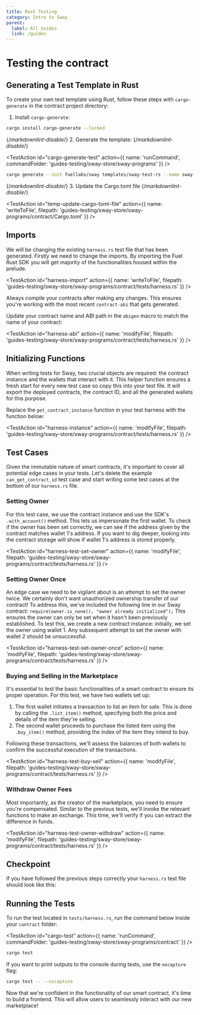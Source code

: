 ```yaml
---
title: Rust Testing
category: Intro to Sway
parent:
  label: All Guides
  link: /guides
---
```


# Testing the contract

## Generating a Test Template in Rust

To create your own test template using Rust, follow these steps with `cargo-generate` in the contract project directory:

1. Install `cargo-generate`:

```bash
cargo install cargo-generate --locked
```

{/*markdownlint-disable*/}
2. Generate the template:
{/*markdownlint-disable*/}

<TestAction
id="cargo-generate-test"
action={{
  name: 'runCommand',
  commandFolder: 'guides-testing/sway-store/sway-programs'
}}
/>

```bash
cargo generate --init fuellabs/sway templates/sway-test-rs --name sway-store
```

{/*markdownlint-disable*/}
3. Update the Cargo.toml file
{/*markdownlint-disable*/}

<TestAction
id="temp-update-cargo-toml-file"
action={{
  name: 'writeToFile',
  filepath: 'guides-testing/sway-store/sway-programs/contract/Cargo.toml'
}}
/>

<CodeImport
  file="../../examples/intro-to-sway/sway-store/sway-programs/contract/Cargo.toml"
  lang="rust"
/>

## Imports

We will be changing the existing `harness.rs` test file that has been generated. Firstly we need to change the imports. By importing the Fuel Rust SDK you will get majority of the functionalities housed within the prelude.

<TestAction
id="harness-import"
action={{
  name: 'writeToFile',
  filepath: 'guides-testing/sway-store/sway-programs/contract/tests/harness.rs'
}}
/>

<CodeImport
  file="../../examples/intro-to-sway/sway-store/sway-programs/contract/tests/harness.rs"
  comment="rs_import"
  commentType="//"
  lang="rust"
/>

Always compile your contracts after making any changes. This ensures you're working with the most recent `contract-abi` that gets generated.

Update your contract name and ABI path in the `abigen` macro to match the name of your contract:

<TestAction
id="harness-abi"
action={{
  name: 'modifyFile',
  filepath: 'guides-testing/sway-store/sway-programs/contract/tests/harness.rs'
}}
/>

<CodeImport
  file="../../examples/intro-to-sway/sway-store/sway-programs/contract/tests/harness.rs"
  comment="rs_abi"
  commentType="//"
  lang="rust"
/>

## Initializing Functions

When writing tests for Sway, two crucial objects are required: the contract instance and the wallets that interact with it. This helper function ensures a fresh start for every new test case so copy this into your test file. It will export the deployed contracts, the contract ID, and all the generated wallets for this purpose.

Replace the `get_contract_instance` function in your test harness with the function below:

<TestAction
id="harness-instance"
action={{
  name: 'modifyFile',
  filepath: 'guides-testing/sway-store/sway-programs/contract/tests/harness.rs'
}}
/>

<CodeImport
  file="../../examples/intro-to-sway/sway-store/sway-programs/contract/tests/harness.rs"
  comment="rs_contract_instance_parent"
  commentType="//"
  lang="rust"
/>

## Test Cases

Given the immutable nature of smart contracts, it's important to cover all potential edge cases in your tests.
Let's delete the example `can_get_contract_id` test case and start writing some test cases at the bottom of our `harness.rs` file.

### Setting Owner

For this test case, we use the contract instance and use the SDK's `.with_account()` method. This lets us impersonate the first wallet. To check if the owner has been set correctly, we can see if the address given by the contract matches wallet 1's address. If you want to dig deeper, looking into the contract storage will show if wallet 1's address is stored properly.

<TestAction
id="harness-test-set-owner"
action={{
  name: 'modifyFile',
  filepath: 'guides-testing/sway-store/sway-programs/contract/tests/harness.rs'
}}
/>

<CodeImport
  file="../../examples/intro-to-sway/sway-store/sway-programs/contract/tests/harness.rs"
  comment="rs_test_set_owner"
  commentType="//"
  lang="rust"
/>

### Setting Owner Once

An edge case we need to be vigilant about is an attempt to set the owner twice. We certainly don't want unauthorized ownership transfer of our contract! To address this, we've included the following line in our Sway contract: `require(owner.is_none(), "owner already initialized");`
This ensures the owner can only be set when it hasn't been previously established. To test this, we create a new contract instance: initially, we set the owner using wallet 1. Any subsequent attempt to set the owner with wallet 2 should be unsuccessful.

<TestAction
id="harness-test-set-owner-once"
action={{
  name: 'modifyFile',
  filepath: 'guides-testing/sway-store/sway-programs/contract/tests/harness.rs'
}}
/>

<CodeImport
  file="../../examples/intro-to-sway/sway-store/sway-programs/contract/tests/harness.rs"
  comment="rs_test_set_owner_once"
  commentType="//"
  lang="rust"
/>

### Buying and Selling in the Marketplace

It's essential to test the basic functionalities of a smart contract to ensure its proper operation.
For this test, we have two wallets set up:

1. The first wallet initiates a transaction to list an item for sale. This is done by calling the `.list_item()` method, specifying both the price and details of the item they're selling.
2. The second wallet proceeds to purchase the listed item using the `.buy_item()` method, providing the index of the item they intend to buy.

Following these transactions, we'll assess the balances of both wallets to confirm the successful execution of the transactions.

<TestAction
id="harness-test-buy-sell"
action={{
  name: 'modifyFile',
  filepath: 'guides-testing/sway-store/sway-programs/contract/tests/harness.rs'
}}
/>

<CodeImport
  file="../../examples/intro-to-sway/sway-store/sway-programs/contract/tests/harness.rs"
  comment="rs_test_list_and_buy_item"
  commentType="//"
  lang="rust"
/>

### Withdraw Owner Fees

Most importantly, as the creator of the marketplace, you need to ensure you're compensated. Similar to the previous tests, we'll invoke the relevant functions to make an exchange. This time, we'll verify if you can extract the difference in funds.

<TestAction
id="harness-test-owner-withdraw"
action={{
  name: 'modifyFile',
  filepath: 'guides-testing/sway-store/sway-programs/contract/tests/harness.rs'
}}
/>

<CodeImport
  file="../../examples/intro-to-sway/sway-store/sway-programs/contract/tests/harness.rs"
  comment="rs_test_withdraw_funds"
  commentType="//"
  lang="rust"
/>

## Checkpoint

If you have followed the previous steps correctly your `harness.rs` test file should look like this:

<CodeImport
  file="../../examples/intro-to-sway/sway-store/sway-programs/contract/tests/harness.rs"
  comment="all"
  commentType="//"
  lang="rust"
/>

## Running the Tests

To run the test located in `tests/harness.rs`, run the command below inside your `contract` folder:

<TestAction
id="cargo-test"
action={{
  name: 'runCommand',
  commandFolder: 'guides-testing/sway-store/sway-programs/contract'
}}
/>

```sh
cargo test
```

If you want to print outputs to the console during tests, use the `nocapture` flag:

```sh
cargo test -- --nocapture
```

Now that we're confident in the functionality of our smart contract, it's time to build a frontend. This will allow users to seamlessly interact with our new marketplace!

